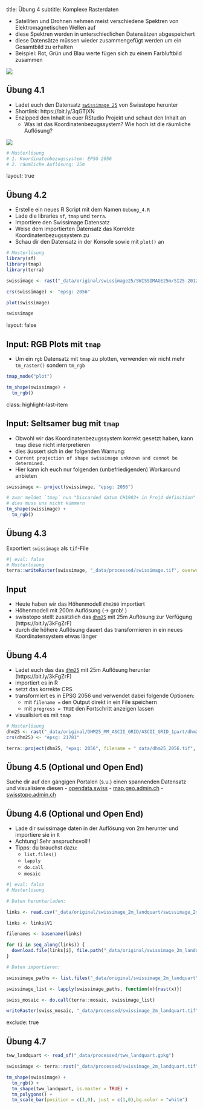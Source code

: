 title: Übung 4
subtitle: Komplexe Rasterdaten


- Satelliten und Drohnen nehmen meist verschiedene Spektren von Elektromagnetischen Wellen auf
- diese Spektren werden in unterschiedlichen Datensätzen abgespeichert
- diese Datensätze müssen wieder zusammengefügt werden um ein Gesamtbild zu erhalten
- Beispiel: Rot, Grün und Blau werte fügen sich zu einem Farbluftbild zusammen




![](https://datacarpentry.org/organization-geospatial/fig/dc-spatial-raster/RGBSTack_1.jpg)
<!-- https://datacarpentry.org/organization-geospatial/01-intro-raster-data/ -->






## Übung 4.1 <!-- 3-->


- Ladet euch den Datensatz [`swissimage 25` ](https://www.swisstopo.admin.ch/de/geodata/images/ortho/swissimage25.html) von Swisstopo herunter
- Shortlink: https://bit.ly/3qGTjXN
- Enzipped den Inhalt in euer RStudio Projekt und schaut den Inhalt an
  - Was ist das Koordinatenbezugssystem? Wie hoch ist die räumliche Auflösung?




![](https://www.swisstopo.admin.ch/content/swisstopo-internet/de/geodata/images/ortho/swissimage25/_jcr_content/contentPar/textimage/image.transform.1606150942318/noresize/image.swissimage25.jpg)
<!-- https://www.swisstopo.admin.ch/de/geodata/images/ortho/swissimage25.html -->


```r
# Musterlösung
# 1. Koordinatenbezugssystem: EPSG 2056
# 2. räumliche Auflösung: 25m


```

layout: true

## Übung 4.2 <!-- 3-->



- Erstelle ein neues R Script mit dem Namen `Uebung_4.R` 
- Lade die libraries `sf`, `tmap` und `terra`. 
- Importiere den Swissimage Datensatz 
- Weise dem importierten Datensatz das Korrekte Koordinatenbezugssystem zu
- Schau dir den Datensatz in der Konsole sowie mit `plot()` an
```r
# Musterlösung
library(sf)
library(tmap)
library(terra)

swissimage <- rast("_data/original/swissimage25/SWISSIMAGE25m/SI25-2012-2013-2014.tif")

crs(swissimage) <- "epsg: 2056"

```




```r
plot(swissimage)
```




```r
swissimage
```



layout: false

## Input: RGB Plots mit `tmap`
- Um ein `rgb` Datensatz mit `tmap` zu plotten, verwenden wir nicht mehr `tm_raster()` sondern `tm_rgb`

```r
tmap_mode("plot")
```


```r
tm_shape(swissimage) + 
  tm_rgb()
```




class: highlight-last-item

## Input: Seltsamer bug mit `tmap`  <!-- 3-->
- Obwohl wir das Koordinatenbezugssystem korrekt gesetzt haben, kann `tmap` diese nicht interpretieren
- dies äussert sich in der folgenden Warnung:
- `Current projection of shape swissimage unknown and cannot be determined.`
- Hier kann ich euch nur folgenden (unbefriedigenden) Workaround anbieten

```r
swissimage <- project(swissimage, "epsg: 2056")
```




```r
# zwar meldet `tmap` nun "Discarded datum CH1903+ in Proj4 definition" 
# dies muss uns nicht kümmern
tm_shape(swissimage) + 
  tm_rgb()

```



## Übung 4.3

Exportiert `swissimage` als `tif`-File

```r
#| eval: false
# Musterlösung
terra::writeRaster(swissimage, "_data/processed/swissimage.tif", overwrite = TRUE)
```





## Input
- Heute haben wir das Höhenmodell `dhm200` importiert
- Höhenmodell mit 200m Auflösung (&rarr; grob! )
- swisstopo stellt zusätzlich das [`dhm25`](https://www.swisstopo.admin.ch/de/geodata/height/dhm25.html) mit 25m Auflösung zur Verfügung (https://bit.ly/3kFgZrF)
- durch die höhere Auflösung dauert das transformieren in ein neues Koordinatensystem etwas länger




## Übung 4.4

- Ladet euch das das [`dhm25`](https://www.swisstopo.admin.ch/de/geodata/height/dhm25.html) mit 25m Auflösung herunter (https://bit.ly/3kFgZrF)
- importiert es in R
- setzt das korrekte CRS
- transformiert es in EPSG 2056 und verwendet dabei folgende Optionen: 
  - mit `filename =` den Output direkt in ein File speichern
  - mit `progress = TRUE` den Fortschritt anzeigen lassen
- visualisiert es mit `tmap`

```r
# Musterlösung
dhm25 <- rast("_data/original/DHM25_MM_ASCII_GRID/ASCII_GRID_1part/dhm25_grid_raster.asc")
crs(dhm25) <- "epsg: 21781"

terra::project(dhm25, "epsg: 2056", filename = "_data/dhm25_2056.tif", progress = TRUE)
```




## Übung 4.5 (Optional und Open End)

Suche dir auf den gängigen Portalen (s.u.) einen spannenden Datensatz und visualisiere diesen
  - [opendata.swiss](https://opendata.swiss/)
  - [map.geo.admin.ch](https://map.geo.admin.ch)
  - [swisstopo.admin.ch](https://www.swisstopo.admin.ch)
  


## Übung 4.6 (Optional und Open End)

- Lade dir swissimage daten in der Auflösung von 2m herunter und importiere sie in `R`
- Achtung! Sehr anspruchsvoll!!
- Tipps: du brauchst dazu:
  - `list.files()`
  - `lapply`
  - `do.call`
  - `mosaic`





```r
#| eval: false
# Musterlösung

# Daten herunterladen:

links <- read.csv("_data/original/swissimage_2m_landquart/swissimage_2m_urls.csv",header = FALSE)

links <- links$V1

filenames <- basename(links)

for (i in seq_along(links)) {
  download.file(links[i], file.path("_data/original/swissimage_2m_landquart/", filenames[i]))
}

# Daten importieren:

swissimage_paths <- list.files("_data/original/swissimage_2m_landquart",full.names = TRUE)

swissimage_list <- lapply(swissimage_paths, function(x){rast(x)})

swiss_mosaic <- do.call(terra::mosaic, swissimage_list)

writeRaster(swiss_mosaic, "_data/processed/swissimage_2m_landquart.tif", overwrite = TRUE)

```


exclude: true

## Übung 4.7 



```r
tww_landquart <- read_sf("_data/processed/tww_landquart.gpkg")

swissimage <- terra::rast("_data/processed/swissimage_2m_landquart.tif")

tm_shape(swissimage) +
  tm_rgb() +
  tm_shape(tww_landquart, is.master = TRUE) +
  tm_polygons() +
  tm_scale_bar(position = c(1,0), just = c(1,0),bg.color = "white")
```


